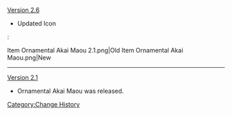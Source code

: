 [[Version 2.6]]
* Updated Icon
:<gallery hideaddbutton="true" captionalign="center">
Item Ornamental Akai Maou 2.1.png|Old
Item Ornamental Akai Maou.png|New
</gallery>
----
[[Version 2.1]]
* Ornamental Akai Maou was released.
<noinclude>[[Category:Change History]]</noinclude>